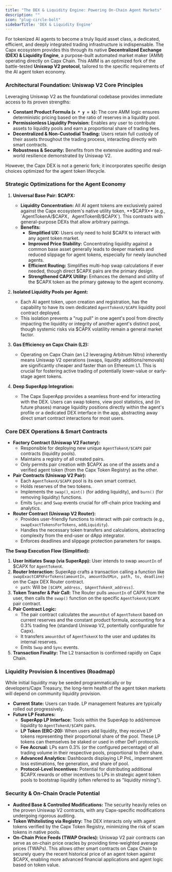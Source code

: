 ```yaml
---
title: "The DEX & Liquidity Engine: Powering On-Chain Agent Markets"
description: ""
icon: "plug-circle-bolt"
sidebarTitle: 'DEX & Liquidity Engine'
---
```


For tokenized AI agents to become a truly liquid asset class, a dedicated, efficient, and deeply integrated trading infrastructure is indispensable. The Capx ecosystem provides this through its native **Decentralized Exchange (DEX) & Liquidity Engine**, a purpose-built automated market maker (AMM) operating directly on Capx Chain. This AMM is an optimized fork of the battle-tested **Uniswap V2 protocol**, tailored to the specific requirements of the AI agent token economy.

### Architectural Foundation: Uniswap V2 Core Principles

Leveraging Uniswap V2 as the foundational codebase provides immediate access to its proven strengths:

*   **Constant Product Formula (`x * y = k`):** The core AMM logic ensures deterministic pricing based on the ratio of reserves in a liquidity pool.
*   **Permissionless Liquidity Provision:** Enables any user to contribute assets to liquidity pools and earn a proportional share of trading fees.
*   **Decentralized & Non-Custodial Trading:** Users retain full custody of their assets throughout the trading process, interacting directly with smart contracts.
*   **Robustness & Security:** Benefits from the extensive auditing and real-world resilience demonstrated by Uniswap V2.

However, the Capx DEX is not a generic fork; it incorporates specific design choices optimized for the agent token lifecycle.

### Strategic Optimizations for the Agent Economy

1.  **Universal Base Pair: $CAPX:**
    *   **Liquidity Concentration:** All AI agent tokens are exclusively paired against the Capx ecosystem's native utility token, **$CAPX** (e.g., `AgentTokenA/$CAPX`, `AgentTokenB/$CAPX`). This contrasts with general-purpose DEXs that allow arbitrary pairings.
    *   **Benefits:**
        *   **Simplified UX:** Users only need to hold $CAPX to interact with any agent token market.
        *   **Improved Price Stability:** Concentrating liquidity against a common base asset generally leads to deeper markets and reduced slippage for agent tokens, especially for newly launched agents.
        *   **Efficient Routing:** Simplifies multi-hop swap calculations if ever needed, though direct $CAPX pairs are the primary design.
        *   **Strengthened CAPX Utility:** Enhances the demand and utility of the $CAPX token as the primary gateway to the agent economy.

2.  **Isolated Liquidity Pools per Agent:**
    *   Each AI agent token, upon creation and registration, has the capability to have its own dedicated `AgentTokenX/$CAPX` liquidity pool contract deployed.
    *   This isolation prevents a "rug pull" in one agent's pool from directly impacting the liquidity or integrity of another agent's distinct pool, though systemic risks via $CAPX volatility remain a general market factor.

3.  **Gas Efficiency on Capx Chain (L2):**
    *   Operating on Capx Chain (an L2 leveraging Arbitrum Nitro) inherently means Uniswap V2 operations (swaps, liquidity additions/removals) are significantly cheaper and faster than on Ethereum L1. This is crucial for fostering active trading of potentially lower-value or early-stage agent tokens.

4.  **Deep SuperApp Integration:**
    *   The Capx SuperApp provides a seamless front-end for interacting with the DEX. Users can swap tokens, view pool statistics, and (in future phases) manage liquidity positions directly within the agent's profile or a dedicated DEX interface in the app, abstracting away direct smart contract interactions for most users.

### Core DEX Operations & Smart Contracts

*   **Factory Contract (Uniswap V2 Factory):**
    *   Responsible for deploying new unique `AgentTokenX/$CAPX` pair contracts (liquidity pools).
    *   Maintains a registry of all created pairs.
    *   Only permits pair creation with $CAPX as one of the assets and a verified agent token (from the Capx Token Registry) as the other.
*   **Pair Contracts (Uniswap V2 Pair):**
    *   Each `AgentTokenX/$CAPX` pool is its own smart contract.
    *   Holds reserves of the two tokens.
    *   Implements the `swap()`, `mint()` (for adding liquidity), and `burn()` (for removing liquidity) functions.
    *   Emits `Sync` and `Swap` events crucial for off-chain price tracking and analytics.
*   **Router Contract (Uniswap V2 Router):**
    *   Provides user-friendly functions to interact with pair contracts (e.g., `swapExactTokensForTokens`, `addLiquidity`).
    *   Handles the necessary token transfers and calculations, abstracting complexity from the end-user or dApp integrator.
    *   Enforces deadlines and slippage protection parameters for swaps.

**The Swap Execution Flow (Simplified):**

1.  **User Initiates Swap (via SuperApp):** User intends to swap `amountIn` of $CAPX for `AgentTokenX`.
2.  **Router Interaction:** SuperApp crafts a transaction calling a function like `swapExactCAPXForTokens(amountIn, amountOutMin, path, to, deadline)` on the Capx DEX Router contract.
    *   `path`: Will be `[$CAPX_address, $AgentTokenX_address]`.
3.  **Token Transfer & Pair Call:** The Router pulls `amountIn` of CAPX from the user, then calls the `swap()` function on the specific `AgentTokenX/$CAPX` pair contract.
4.  **Pair Contract Logic:**
    *   The pair contract calculates the `amountOut` of `AgentTokenX` based on current reserves and the constant product formula, accounting for a 0.3% trading fee (standard Uniswap V2, potentially configurable for Capx).
    *   It transfers `amountOut` of `AgentTokenX` to the user and updates its internal reserves.
    *   Emits `Swap` and `Sync` events.
5.  **Transaction Finality:** The L2 transaction is confirmed rapidly on Capx Chain.

### Liquidity Provision & Incentives (Roadmap)

While initial liquidity may be seeded programmatically or by developers/Capx Treasury, the long-term health of the agent token markets will depend on community liquidity provision.

*   **Current State:** Users can trade. LP management features are typically rolled out progressively.
*   **Future LP Features:**
    *   **SuperApp LP Interface:** Tools within the SuperApp to add/remove liquidity to `AgentTokenX/$CAPX` pairs.
    *   **LP Token (ERC-20):** When users add liquidity, they receive LP tokens representing their proportional share of the pool. These LP tokens can themselves be staked or used in other DeFi protocols.
    *   **Fee Accrual:** LPs earn 0.3% (or the configured percentage) of all trading volume in their respective pools, proportional to their share.
    *   **Advanced Analytics:** Dashboards displaying LP PnL, impermanent loss estimations, fee generation, and share of pool.
    *   **Protocol-Level Incentives:** Potential for distributing additional $CAPX rewards or other incentives to LPs in strategic agent token pools to bootstrap liquidity (often referred to as "liquidity mining").

### Security & On-Chain Oracle Potential

*   **Audited Base & Controlled Modifications:** The security heavily relies on the proven Uniswap V2 contracts, with any Capx-specific modifications undergoing rigorous auditing.
*   **Token Whitelisting via Registry:** The DEX interacts only with agent tokens verified by the Capx Token Registry, minimizing the risk of scam tokens in native pools.
*   **On-Chain Price Feeds (TWAP Oracles):** Uniswap V2 pair contracts can serve as on-chain price oracles by providing time-weighted average prices (TWAPs). This allows other smart contracts on Capx Chain to securely query the recent historical price of an agent token against $CAPX, enabling more advanced financial applications and agent logic based on token value.

